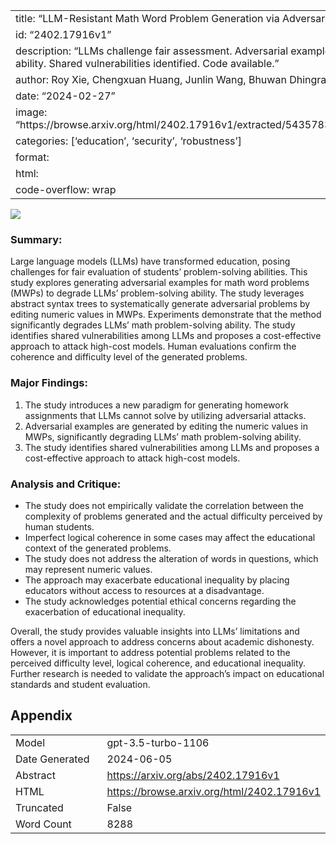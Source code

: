 
---
title: "LLM-Resistant Math Word Problem Generation via Adversarial Attacks"
id: "2402.17916v1"
description: "LLMs challenge fair assessment. Adversarial examples degrade math problem-solving ability. Shared vulnerabilities identified. Code available."
author: Roy Xie, Chengxuan Huang, Junlin Wang, Bhuwan Dhingra
date: "2024-02-27"
image: "https://browse.arxiv.org/html/2402.17916v1/extracted/5435783/images/Method_overview.drawio.png"
categories: ['education', 'security', 'robustness']
format:
  html:
    code-overflow: wrap
---

![](https://browse.arxiv.org/html/2402.17916v1/extracted/5435783/images/Method_overview.drawio.png)

### Summary:
Large language models (LLMs) have transformed education, posing challenges for fair evaluation of students' problem-solving abilities. This study explores generating adversarial examples for math word problems (MWPs) to degrade LLMs' problem-solving ability. The study leverages abstract syntax trees to systematically generate adversarial problems by editing numeric values in MWPs. Experiments demonstrate that the method significantly degrades LLMs' math problem-solving ability. The study identifies shared vulnerabilities among LLMs and proposes a cost-effective approach to attack high-cost models. Human evaluations confirm the coherence and difficulty level of the generated problems.

### Major Findings:
1. The study introduces a new paradigm for generating homework assignments that LLMs cannot solve by utilizing adversarial attacks.
2. Adversarial examples are generated by editing the numeric values in MWPs, significantly degrading LLMs' math problem-solving ability.
3. The study identifies shared vulnerabilities among LLMs and proposes a cost-effective approach to attack high-cost models.

### Analysis and Critique:
- The study does not empirically validate the correlation between the complexity of problems generated and the actual difficulty perceived by human students.
- Imperfect logical coherence in some cases may affect the educational context of the generated problems.
- The study does not address the alteration of words in questions, which may represent numeric values.
- The approach may exacerbate educational inequality by placing educators without access to resources at a disadvantage.
- The study acknowledges potential ethical concerns regarding the exacerbation of educational inequality.

Overall, the study provides valuable insights into LLMs' limitations and offers a novel approach to address concerns about academic dishonesty. However, it is important to address potential problems related to the perceived difficulty level, logical coherence, and educational inequality. Further research is needed to validate the approach's impact on educational standards and student evaluation.

## Appendix

|          |          |
|----------|----------|
| Model     | gpt-3.5-turbo-1106       |
| Date Generated     | 2024-06-05       |
| Abstract | [https://arxiv.org/abs/2402.17916v1](https://arxiv.org/abs/2402.17916v1)        |
| HTML     | [https://browse.arxiv.org/html/2402.17916v1](https://browse.arxiv.org/html/2402.17916v1)       |
| Truncated       | False       |
| Word Count       | 8288       |
